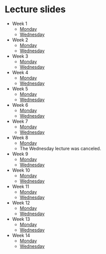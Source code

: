 
# Lecture slides {.unnumbered}

- Week 1
    - [Monday](https://brightspace.au.dk/d2l/common/viewFile.d2lfile/Content/L2NvbnRlbnQvZW5mb3JjZWQvMTQ1Njg1LUxSMzQ2NDkvQlAyMDI0X3dlZWsxX01vbmRheS5wZGY/BP2024_week1_Monday.pdf?ou=145685)
    - [Wednesday](https://brightspace.au.dk/d2l/common/viewFile.d2lfile/Content/L2NvbnRlbnQvZW5mb3JjZWQvMTQ1Njg1LUxSMzQ2NDkvQlAyMDI0X3dlZWsxX1dlZG5lc2RheS5wZGY/BP2024_week1_Wednesday.pdf?ou=145685)
- Week 2
    - [Monday](https://brightspace.au.dk/d2l/common/viewFile.d2lfile/Content/L2NvbnRlbnQvZW5mb3JjZWQvMTQ1Njg1LUxSMzQ2NDkvQlAyMDI0X3dlZWsyX01vbmRheS5wZGY/BP2024_week2_Monday.pdf?ou=145685)
    - [Wednesday](https://brightspace.au.dk/d2l/common/viewFile.d2lfile/Content/L2NvbnRlbnQvZW5mb3JjZWQvMTQ1Njg1LUxSMzQ2NDkvQlAyMDI0X3dlZWsyX1dlZG5lc2RheS5wZGY/BP2024_week2_Wednesday.pdf?ou=145685)
- Week 3
    - [Monday](https://brightspace.au.dk/d2l/common/viewFile.d2lfile/Content/L2NvbnRlbnQvZW5mb3JjZWQvMTQ1Njg1LUxSMzQ2NDkvQlAyMDI0X3dlZWszX01vbmRheS5wZGY/BP2024_week3_Monday.pdf?ou=145685)
    - [Wednesday](https://brightspace.au.dk/d2l/common/viewFile.d2lfile/Content/L2NvbnRlbnQvZW5mb3JjZWQvMTQ1Njg1LUxSMzQ2NDkvQlAyMDI0X3dlZWszX1dlZG5lc2RheS5wZGY/BP2024_week3_Wednesday.pdf?ou=145685)
- Week 4
    - [Monday](https://brightspace.au.dk/d2l/common/viewFile.d2lfile/Content/L2NvbnRlbnQvZW5mb3JjZWQvMTQ1Njg1LUxSMzQ2NDkvQlAyMDI0X3dlZWs0X01vbmRheS5wZGY/BP2024_week4_Monday.pdf?ou=145685)
    - [Wednesday](https://brightspace.au.dk/d2l/common/viewFile.d2lfile/Content/L2NvbnRlbnQvZW5mb3JjZWQvMTQ1Njg1LUxSMzQ2NDkvQlAyMDI0X3dlZWs0X1dlZG5lc2RheS5wZGY/BP2024_week4_Wednesday.pdf?ou=145685)
- Week 5
    - [Monday](https://brightspace.au.dk/d2l/common/viewFile.d2lfile/Content/L2NvbnRlbnQvZW5mb3JjZWQvMTQ1Njg1LUxSMzQ2NDkvQlAyMDI0X3dlZWs1X01vbmRheV9wYXJ0aWFsLnBkZg/BP2024_week5_Monday_partial.pdf?ou=145685)
    - [Wednesday](https://brightspace.au.dk/d2l/common/viewFile.d2lfile/Content/L2NvbnRlbnQvZW5mb3JjZWQvMTQ1Njg1LUxSMzQ2NDkvQlAyMDI0X3dlZWs1X1dlZG5lc2RheS5wZGY/BP2024_week5_Wednesday.pdf?ou=145685)
- Week 6
    - [Monday](https://brightspace.au.dk/d2l/common/viewFile.d2lfile/Content/L2NvbnRlbnQvZW5mb3JjZWQvMTQ1Njg1LUxSMzQ2NDkvQlAyMDI0X3dlZWs2X01vbmRheS5wZGY/BP2024_week6_Monday.pdf?ou=145685)
    - [Wednesday](https://brightspace.au.dk/d2l/common/viewFile.d2lfile/Content/L2NvbnRlbnQvZW5mb3JjZWQvMTQ1Njg1LUxSMzQ2NDkvQlBfd2VlazZfV2VkbmVzZGF5LnBkZg/BP_week6_Wednesday.pdf?ou=145685)
- Week 7
    - [Monday](https://brightspace.au.dk/d2l/common/viewFile.d2lfile/Content/L2NvbnRlbnQvZW5mb3JjZWQvMTQ1Njg1LUxSMzQ2NDkvQlAyMDI0X3dlZWs3X01vbmRheS5wZGY/BP2024_week7_Monday.pdf?ou=145685)
    - [Wednesday](https://brightspace.au.dk/d2l/common/viewFile.d2lfile/Content/L2NvbnRlbnQvZW5mb3JjZWQvMTQ1Njg1LUxSMzQ2NDkvQlAyMDI0X3dlZWs3X1dlZG5lc2RheS5wZGY/BP2024_week7_Wednesday.pdf?ou=145685)
- Week 8
    - [Monday](https://brightspace.au.dk/d2l/common/viewFile.d2lfile/Content/L2NvbnRlbnQvZW5mb3JjZWQvMTQ1Njg1LUxSMzQ2NDkvQlAyMDI0X3dlZWs4X01vbmRheS5wZGY/BP2024_week8_Monday.pdf?ou=145685)
   - The Wednesday lecture was canceled.
- Week 9
    - [Monday](https://brightspace.au.dk/d2l/common/viewFile.d2lfile/Content/L2NvbnRlbnQvZW5mb3JjZWQvMTQ1Njg1LUxSMzQ2NDkvQlAyMDI0X3dlZWs5X01vbmRheS5wZGY/BP2024_week9_Monday.pdf?ou=145685)
    - [Wednesday](https://brightspace.au.dk/d2l/common/viewFile.d2lfile/Content/L2NvbnRlbnQvZW5mb3JjZWQvMTQ1Njg1LUxSMzQ2NDkvQlAyMDI0X3dlZWs5X1dlZG5lc2RheS5wZGY/BP2024_week9_Wednesday.pdf?ou=145685)
- Week 10
    - [Monday](https://brightspace.au.dk/d2l/common/viewFile.d2lfile/Content/L2NvbnRlbnQvZW5mb3JjZWQvMTQ1Njg1LUxSMzQ2NDkvQlAyMDI0X3dlZWsxMF9Nb25kYXkucGRm/BP2024_week10_Monday.pdf?ou=145685)
    - [Wednesday](https://brightspace.au.dk/d2l/common/viewFile.d2lfile/Content/L2NvbnRlbnQvZW5mb3JjZWQvMTQ1Njg1LUxSMzQ2NDkvQlAyMDI0X3dlZWsxMF9XZWRuZXNkYXkucGRm/BP2024_week10_Wednesday.pdf?ou=145685)
- Week 11
    - [Monday](https://brightspace.au.dk/d2l/common/viewFile.d2lfile/Content/L2NvbnRlbnQvZW5mb3JjZWQvMTQ1Njg1LUxSMzQ2NDkvQlAyMDI0X3dlZWsxMV9Nb25kYXkucGRm/BP2024_week11_Monday.pdf?ou=145685)
    - [Wednesday](https://brightspace.au.dk/d2l/common/viewFile.d2lfile/Content/L2NvbnRlbnQvZW5mb3JjZWQvMTQ1Njg1LUxSMzQ2NDkvQlAyMDI0X3dlZWsxMV9XZWRuZXNkYXkucGRm/BP2024_week11_Wednesday.pdf?ou=145685)
- Week 12
    - [Monday](https://brightspace.au.dk/d2l/common/viewFile.d2lfile/Content/L2NvbnRlbnQvZW5mb3JjZWQvMTQ1Njg1LUxSMzQ2NDkvQlAyMDI0X3dlZWsxMl9Nb25kYXkucGRm/BP2024_week12_Monday.pdf?ou=145685)
    - [Wednesday](https://brightspace.au.dk/d2l/common/viewFile.d2lfile/Content/L2NvbnRlbnQvZW5mb3JjZWQvMTQ1Njg1LUxSMzQ2NDkvQlAyMDI0X3dlZWsxMl9XZWRuZXNkYXkucGRm/BP2024_week12_Wednesday.pdf?ou=145685)
- Week 13
    - [Monday](https://brightspace.au.dk/d2l/common/viewFile.d2lfile/Content/L2NvbnRlbnQvZW5mb3JjZWQvMTQ1Njg1LUxSMzQ2NDkvQlAyMDI0X3dlZWsxM19Nb25kYXkucGRm/BP2024_week13_Monday.pdf?ou=145685)
    - [Wednesday](https://brightspace.au.dk/d2l/common/viewFile.d2lfile/Content/L2NvbnRlbnQvZW5mb3JjZWQvMTQ1Njg1LUxSMzQ2NDkvQlAyMDI0X3dlZWsxM19XZWRuZXNkYXkucGRm/BP2024_week13_Wednesday.pdf?ou=145685)
- Week 14
    - [Monday]()
    - [Wednesday]()
